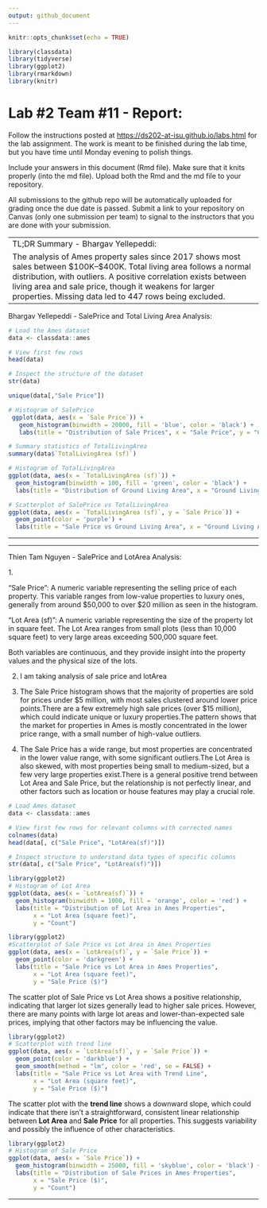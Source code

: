 ```yaml
---
output: github_document
---
```


<!-- README.md is generated from README.Rmd. Please edit the README.Rmd file -->

```r
knitr::opts_chunk$set(echo = TRUE)

library(classdata)
library(tidyverse)
library(ggplot2)
library(rmarkdown)
library(knitr)
```

# Lab #2 Team #11 - Report:

Follow the instructions posted at <https://ds202-at-isu.github.io/labs.html> for the lab assignment. The work is meant to be finished during the lab time, but you have time until Monday evening to polish things.

Include your answers in this document (Rmd file). Make sure that it knits properly (into the md file). Upload both the Rmd and the md file to your repository.

All submissions to the github repo will be automatically uploaded for grading once the due date is passed. Submit a link to your repository on Canvas (only one submission per team) to signal to the instructors that you are done with your submission.

|                                                                                                                                                                                                                                                                                                                |
|------------------------------------------------------------------------|
| TL;DR Summary - Bhargav Yellepeddi:                                                                                                                                                                                                                                                                            |
| The analysis of Ames property sales since 2017 shows most sales between \$100K–\$400K. Total living area follows a normal distribution, with outliers. A positive correlation exists between living area and sale price, though it weakens for larger properties. Missing data led to 447 rows being excluded. |

Bhargav Yellepeddi - SalePrice and Total Living Area Analysis:

```r
# Load the Ames dataset
data <- classdata::ames
```

```r
# View first few rows
head(data)
```

```r
# Inspect the structure of the dataset
str(data)
```

```r
unique(data[,"Sale Price"])
```

```r
# Histogram of SalePrice
 ggplot(data, aes(x = `Sale Price`)) +
   geom_histogram(binwidth = 20000, fill = 'blue', color = 'black') +   
   labs(title = "Distribution of Sale Prices", x = "Sale Price", y = "Count")
```

```r
# Summary statistics of TotalLivingArea
summary(data$`TotalLivingArea (sf)`)
```

```r
# Histogram of TotalLivingArea
ggplot(data, aes(x = `TotalLivingArea (sf)`)) +
  geom_histogram(binwidth = 100, fill = 'green', color = 'black') +
  labs(title = "Distribution of Ground Living Area", x = "Ground Living Area (sq ft)", y = "Count")
```

```r
# Scatterplot of SalePrice vs TotalLivingArea
ggplot(data, aes(x = `TotalLivingArea (sf)`, y = `Sale Price`)) +
  geom_point(color = 'purple') +
  labs(title = "Sale Price vs Ground Living Area", x = "Ground Living Area (sq ft)", y = "Sale Price")
```

------------------------------------------------------------------------

------------------------------------------------------------------------

Thien Tam Nguyen - SalePrice and LotArea Analysis:

1\.

"Sale Price": A numeric variable representing the selling price of each property. This variable ranges from low-value properties to luxury ones, generally from around \$50,000 to over \$20 million as seen in the histogram.

"Lot Area (sf)": A numeric variable representing the size of the property lot in square feet. The Lot Area ranges from small plots (less than 10,000 square feet) to very large areas exceeding 500,000 square feet.

Both variables are continuous, and they provide insight into the property values and the physical size of the lots.

2.  I am taking analysis of sale price and lotArea

3.  

    The Sale Price histogram shows that the majority of properties are sold for prices under \$5 million, with most sales clustered around lower price points.There are a few extremely high sale prices (over \$15 million), which could indicate unique or luxury properties.The pattern shows that the market for properties in Ames is mostly concentrated in the lower price range, with a small number of high-value outliers.

4.  

    The Sale Price has a wide range, but most properties are concentrated in the lower value range, with some significant outliers.The Lot Area is also skewed, with most properties being small to medium-sized, but a few very large properties exist.There is a general positive trend between Lot Area and Sale Price, but the relationship is not perfectly linear, and other factors such as location or house features may play a crucial role.

```r
# Load Ames dataset
data <- classdata::ames
```

```r
# View first few rows for relevant columns with corrected names
colnames(data)
head(data[, c("Sale Price", "LotArea(sf)")])

```

```r
# Inspect structure to understand data types of specific columns
str(data[, c("Sale Price", "LotArea(sf)")])
```

```r
library(ggplot2)
# Histogram of Lot Area
ggplot(data, aes(x = `LotArea(sf)`)) +
  geom_histogram(binwidth = 1000, fill = 'orange', color = 'red') +
  labs(title = "Distribution of Lot Area in Ames Properties", 
       x = "Lot Area (square feet)", 
       y = "Count")

```

```r
library(ggplot2)
#Scatterplot of Sale Price vs Lot Area in Ames Properties
ggplot(data, aes(x = `LotArea(sf)`, y = `Sale Price`)) +
  geom_point(color = 'darkgreen') +
  labs(title = "Sale Price vs Lot Area in Ames Properties", 
       x = "Lot Area (square feet)", 
       y = "Sale Price ($)")

```

The scatter plot of Sale Price vs Lot Area shows a positive relationship, indicating that larger lot sizes generally lead to higher sale prices. However, there are many points with large lot areas and lower-than-expected sale prices, implying that other factors may be influencing the value.

```r
library(ggplot2)
# Scatterplot with trend line
ggplot(data, aes(x = `LotArea(sf)`, y = `Sale Price`)) +
  geom_point(color = 'darkblue') +
  geom_smooth(method = "lm", color = 'red', se = FALSE) +
  labs(title = "Sale Price vs Lot Area with Trend Line", 
       x = "Lot Area (square feet)", 
       y = "Sale Price ($)")

```

The scatter plot with the **trend line** shows a downward slope, which could indicate that there isn't a straightforward, consistent linear relationship between **Lot Area** and **Sale Price** for all properties. This suggests variability and possibly the influence of other characteristics.

```r
library(ggplot2)
# Histogram of Sale Price
ggplot(data, aes(x = `Sale Price`)) +
  geom_histogram(binwidth = 25000, fill = 'skyblue', color = 'black') +
  labs(title = "Distribution of Sale Prices in Ames Properties", 
       x = "Sale Price ($)", 
       y = "Count")


```
------------------------------------------------------------------------
